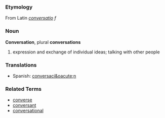 ===Etymology===
From Latin ''[[conversatio]]'' ''f''

===Noun===
'''Conversation''', plural '''conversations'''

# expression and exchange of individual ideas; talking with other people

===Translations===
*Spanish: [[conversaci&oacute;n]]

===Related Terms===

*[[converse]]
*[[conversant]]
*[[conversational]]